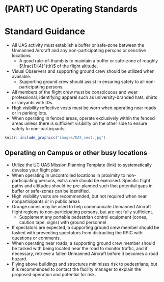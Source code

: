 # (PART) UC Operating Standards {-}

# Standard Guidance

- All UAS activity must establish a buffer or safe-zone between the Unmanned Aircraft and any non-participating persons or sensitive locations.
    - A good rule-of-thumb is to maintain a buffer or safe-zone of roughly $\frac{1}{4}^{th}$ of the flight altitude.
- Visual Observers and supporting ground crew should be utilized when available.
    - Supporting ground crew should assist in ensuring safety to all non-participating persons.
- All members of the flight crew must be conspicuous and wear professional, identifying apparel such as university-branded hats, shirts or lanyards with IDs.
- High visibility reflective vests must be worn when operating near roads or in parking lots.  
- When operating in fenced areas, operate exclusively within the fenced areas unless there is sufficient visibility on the other side to ensure safety to non-participants.

```r
knitr::include_graphics('images/UAS_vest.jpg')
```

## Operating on Campus or other busy locations

- Utilize the UC UAS Mission Planning Template (link) to systematically develop your flight plan
- When operating in uncontrolled locations in proximity to non-participating persons, extra care should be exercised. Specific flight paths and altitudes should be pre-planned such that potential gaps in buffer or safe-zones can be identified.
- High visibility vests are recommended, but not required when near nonparticipants or in public areas
- Orange cones may be used to help communicate Unmanned Aircraft flight regions to non-participating persons, but are not fully sufficient.
    - Supplement any portable pedestrian control equipment (cones, caution tape, signs) with ground personnel
- If spectators are expected, a supporting ground crew member should be tasked with preventing spectators from distracting the RPIC with questions or comments.
- When operating near roads, a supporting ground crew member should be tasked with being located near the road to monitor traffic, and if necessary, retrieve a fallen Unmanned Aircraft before it becomes a road hazard.
- Flying above buildings and structures minimizes risk to pedestrians, but it is recommended to contact the facility manager to explain the proposed operation and potential for risk.

